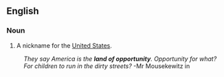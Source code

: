 ==English==

===Noun===
{{head|en|noun}}
# {{idiomatic}} A nickname for the [[United States]].
: ''They say America is the '''land of opportunity'''. Opportunity for what? For children to run in the dirty streets?'' -Mr Mousekewitz in ''{{w|An American Tail: Fievel Goes West}}''
